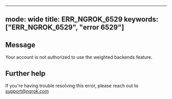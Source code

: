 
---
mode: wide
title: ERR_NGROK_6529
keywords: ["ERR_NGROK_6529", "error 6529"]
---

## Message
Your account is not authorized to use the weighted backends feature.




## Further help
If you're having trouble resolving this error, please reach out to [support@ngrok.com](mailto:support@ngrok.com?subject=Help%20with%20ERR_NGROK_6529)

